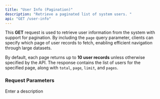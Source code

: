 ```yaml
---
title: "User Info (Pagination)"
description: "Retrieve a paginated list of system users. "
api: "GET /user-info"
---
```


This **GET** request is used to retrieve user information from the system with support for pagination. By including the `page` query parameter, clients can specify which page of user records to fetch, enabling efficient navigation through large datasets.

By default, each page returns up to **10 user records** unless otherwise specified by the API. The response contains the list of users for the specified page, along with `total`, `page`, `limit`, and `pages`.

### Request Parameters

<ParamField query="page" type="string" required placeholder="number">
  Enter a description
</ParamField>